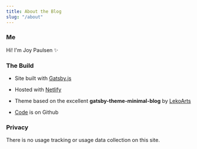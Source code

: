 ```yaml
---
title: About the Blog
slug: "/about"
---
```



### Me

Hi! I'm Joy Paulsen <span role="img" aria-label="sparkles">&#10024;</span>

### The Build

- Site built with <a href="https://www.gatsbyjs.com/" target="_blank">Gatsby.js</a>

- Hosted with <a href="https://www.netlify.com/" target="_blank">Netlify</a>

- Theme based on the excellent **gatsby-theme-minimal-blog** by <a href="https://github.com/LekoArts/gatsby-themes/tree/master/themes/gatsby-theme-minimal-blog" target="_blank">LekoArts</a>

- <a href="https://github.com/joypauls/joypauls.dev" target="_blank">Code</a> is on Github

### Privacy

There is no usage tracking or usage data collection on this site.
